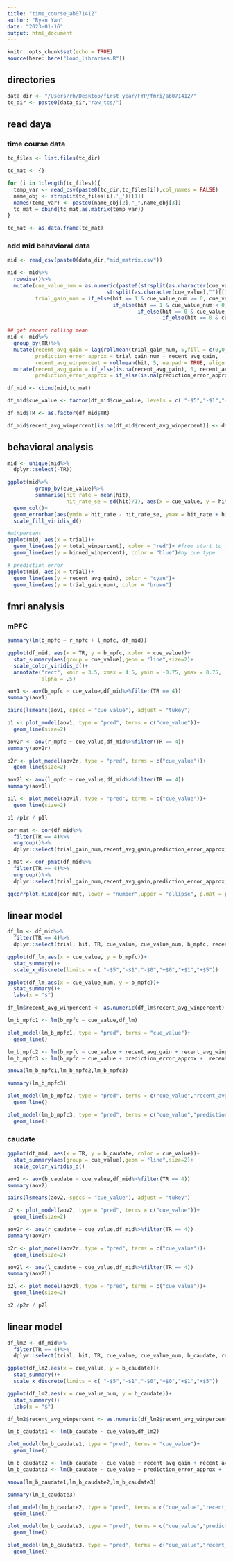 ```yaml
---
title: "time_course_ab071412"
author: "Ryan Yan"
date: "2023-01-16"
output: html_document
---
```


```r
knitr::opts_chunk$set(echo = TRUE)
source(here::here("load_libraries.R"))
```
## directories

```r
data_dir <- "/Users/rh/Desktop/first_year/FYP/fmri/ab071412/"
tc_dir <- paste0(data_dir,"raw_tcs/")
```

## read daya

### time course data

```r
tc_files <- list.files(tc_dir)

tc_mat <- {}

for (i in 1:length(tc_files)){
  temp_var <- read_csv(paste0(tc_dir,tc_files[i]),col_names = FALSE)
  name_obj <- strsplit(tc_files[i],'_')[[1]]
  names(temp_var) <- paste0(name_obj[2],"_",name_obj[3])
  tc_mat = cbind(tc_mat,as.matrix(temp_var))
}

tc_mat <- as.data.frame(tc_mat)
```

### add mid behavioral data

```r
mid <- read_csv(paste0(data_dir,"mid_matrix.csv"))

mid <- mid%>%
  rowwise()%>%
  mutate(cue_value_num = as.numeric(paste0(strsplit(as.character(cue_value),"")[[1]][1],
                                strsplit(as.character(cue_value),"")[[1]][3])),
         trial_gain_num = if_else(hit == 1 & cue_value_num >= 0, cue_value_num, 
                                  if_else(hit == 1 & cue_value_num < 0, 0,
                                          if_else(hit == 0 & cue_value_num >= 0, 0,
                                                  if_else(hit == 0 & cue_value_num < 0, cue_value_num, -99)))))

## get recent rolling mean
mid <- mid%>%
  group_by(TR)%>%
  mutate(recent_avg_gain = lag(rollmean(trial_gain_num, 5,fill = c(0,0,0), align = "right"),1),
         prediction_error_approx = trial_gain_num - recent_avg_gain,
         recent_avg_winpercent = rollmean(hit, 5, na.pad = TRUE, align = "right"))%>%
  mutate(recent_avg_gain = if_else(is.na(recent_avg_gain), 0, recent_avg_gain),
         prediction_error_approx = if_else(is.na(prediction_error_approx), 0, prediction_error_approx))

df_mid <- cbind(mid,tc_mat)

df_mid$cue_value <- factor(df_mid$cue_value, levels = c( "-$5","-$1","-$0","+$0","+$1","+$5"))

df_mid$TR <- as.factor(df_mid$TR)

df_mid$recent_avg_winpercent[is.na(df_mid$recent_avg_winpercent)] <- df_mid$total_winpercent[is.na(df_mid$recent_avg_winpercent)]
```

## behavioral analysis

```r
mid <- unique(mid%>%
  dplyr::select(-TR))

ggplot(mid%>%
         group_by(cue_value)%>%
         summarise(hit_rate = mean(hit),
                   hit_rate_se = sd(hit)/1), aes(x = cue_value, y = hit_rate, fill = cue_value))+
  geom_col()+
  geom_errorbar(aes(ymin = hit_rate - hit_rate_se, ymax = hit_rate + hit_rate_se),width = 0.2)+
  scale_fill_viridis_d()

#winpercent
ggplot(mid, aes(x = trial))+
  geom_line(aes(y = total_winpercent), color = "red")+ #from start to finish
  geom_line(aes(y = binned_winpercent), color = "blue")#by cue type

# prediction error
ggplot(mid, aes(x = trial))+
  geom_line(aes(y = recent_avg_gain), color = "cyan")+
  geom_line(aes(y = trial_gain_num), color = "brown")
```

## fmri analysis

### mPFC
```r
summary(lm(b_mpfc ~ r_mpfc + l_mpfc, df_mid))
```

```r
ggplot(df_mid, aes(x = TR, y = b_mpfc, color = cue_value))+
  stat_summary(aes(group = cue_value),geom = "line",size=2)+
  scale_color_viridis_d()+
  annotate("rect", xmin = 3.5, xmax = 4.5, ymin = -0.75, ymax = 0.75, 
           alpha = .5)

aov1 <- aov(b_mpfc ~ cue_value,df_mid%>%filter(TR == 4))
summary(aov1)

pairs(lsmeans(aov1, specs = "cue_value"), adjust = "tukey")

p1 <- plot_model(aov1, type = "pred", terms = c("cue_value"))+
  geom_line(size=2)
```

```r
aov2r <- aov(r_mpfc ~ cue_value,df_mid%>%filter(TR == 4))
summary(aov2r)

p2r <- plot_model(aov2r, type = "pred", terms = c("cue_value"))+
  geom_line(size=2)

aov2l <- aov(l_mpfc ~ cue_value,df_mid%>%filter(TR == 4))
summary(aov1l)

p1l <- plot_model(aov1l, type = "pred", terms = c("cue_value"))+
  geom_line(size=2)

p1 /p1r / p1l
```

```r
cor_mat <- cor(df_mid%>%
  filter(TR == 4)%>%
  ungroup()%>%
  dplyr::select(trial_gain_num,recent_avg_gain,prediction_error_approx,recent_avg_winpercent))

p_mat <- cor_pmat(df_mid%>%
  filter(TR == 4)%>%
  ungroup()%>%
  dplyr::select(trial_gain_num,recent_avg_gain,prediction_error_approx,recent_avg_winpercent))

ggcorrplot.mixed(cor_mat, lower = "number",upper = "ellipse", p.mat = p_mat, insig = "label_sig")
```

## linear model
```r
df_lm <- df_mid%>%
  filter(TR == 4)%>%
  dplyr::select(trial, hit, TR, cue_value, cue_value_num, b_mpfc, recent_avg_gain, prediction_error_approx,recent_avg_winpercent)

ggplot(df_lm,aes(x = cue_value, y = b_mpfc))+
  stat_summary()+
  scale_x_discrete(limits = c( "-$5","-$1","-$0","+$0","+$1","+$5"))

ggplot(df_lm,aes(x = cue_value_num, y = b_mpfc))+
  stat_summary()+
  labs(x = "$")

df_lm$recent_avg_winpercent <- as.numeric(df_lm$recent_avg_winpercent)

lm_b_mpfc1 <- lm(b_mpfc ~ cue_value,df_lm)

plot_model(lm_b_mpfc1, type = "pred", terms = "cue_value")+
  geom_line()

lm_b_mpfc2 <- lm(b_mpfc ~ cue_value + recent_avg_gain + recent_avg_winpercent,df_lm)
lm_b_mpfc3 <- lm(b_mpfc ~ cue_value + prediction_error_approx +  recent_avg_winpercent,df_lm)

anova(lm_b_mpfc1,lm_b_mpfc2,lm_b_mpfc3)

summary(lm_b_mpfc3)

plot_model(lm_b_mpfc2, type = "pred", terms = c("cue_value","recent_avg_gain"))+
  geom_line()

plot_model(lm_b_mpfc3, type = "pred", terms = c("cue_value","prediction_error_approx[0,0.5,1]"))+
  geom_line()
```

### caudate
```r
ggplot(df_mid, aes(x = TR, y = b_caudate, color = cue_value))+
  stat_summary(aes(group = cue_value),geom = "line",size=2)+
  scale_color_viridis_d()

aov2 <- aov(b_caudate ~ cue_value,df_mid%>%filter(TR == 4))
summary(aov2)

pairs(lsmeans(aov2, specs = "cue_value"), adjust = "tukey")

p2 <- plot_model(aov2, type = "pred", terms = c("cue_value"))+
  geom_line(size=2)
```

```r
aov2r <- aov(r_caudate ~ cue_value,df_mid%>%filter(TR == 4))
summary(aov2r)

p2r <- plot_model(aov2r, type = "pred", terms = c("cue_value"))+
  geom_line(size=2)

aov2l <- aov(l_caudate ~ cue_value,df_mid%>%filter(TR == 4))
summary(aov2l)

p2l <- plot_model(aov2l, type = "pred", terms = c("cue_value"))+
  geom_line(size=2)

p2 /p2r / p2l
```

## linear model
```r
df_lm2 <- df_mid%>%
  filter(TR == 4)%>%
  dplyr::select(trial, hit, TR, cue_value, cue_value_num, b_caudate, recent_avg_gain, prediction_error_approx,recent_avg_winpercent)

ggplot(df_lm2,aes(x = cue_value, y = b_caudate))+
  stat_summary()+
  scale_x_discrete(limits = c( "-$5","-$1","-$0","+$0","+$1","+$5"))

ggplot(df_lm2,aes(x = cue_value_num, y = b_caudate))+
  stat_summary()+
  labs(x = "$")

df_lm2$recent_avg_winpercent <- as.numeric(df_lm2$recent_avg_winpercent)

lm_b_caudate1 <- lm(b_caudate ~ cue_value,df_lm2)

plot_model(lm_b_caudate1, type = "pred", terms = "cue_value")+
  geom_line()

lm_b_caudate2 <- lm(b_caudate ~ cue_value + recent_avg_gain + recent_avg_winpercent,df_lm2)
lm_b_caudate3 <- lm(b_caudate ~ cue_value + prediction_error_approx +  recent_avg_winpercent,df_lm2)

anova(lm_b_caudate1,lm_b_caudate2,lm_b_caudate3)

summary(lm_b_caudate3)

plot_model(lm_b_caudate2, type = "pred", terms = c("cue_value","recent_avg_gain"))+
  geom_line()

plot_model(lm_b_caudate3, type = "pred", terms = c("cue_value","prediction_error_approx"))+
  geom_line()

plot_model(lm_b_caudate3, type = "pred", terms = c("cue_value","recent_avg_winpercent[0,0.5,1]"))+
  geom_line()
```